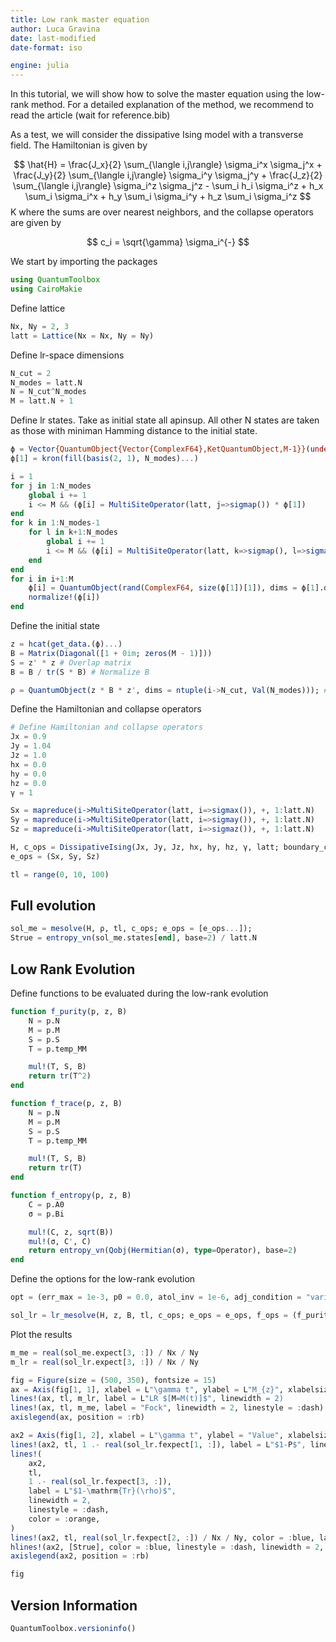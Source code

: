 ```yaml
---
title: Low rank master equation
author: Luca Gravina
date: last-modified
date-format: iso

engine: julia
---
```


In this tutorial, we will show how to solve the master equation using the low-rank method. For a detailed explanation of the method, we recommend to read the article (wait for reference.bib)

As a test, we will consider the dissipative Ising model with a transverse field. The Hamiltonian is given by

$$
\hat{H} = \frac{J_x}{2} \sum_{\langle i,j\rangle} \sigma_i^x \sigma_j^x + \frac{J_y}{2} \sum_{\langle i,j\rangle} \sigma_i^y \sigma_j^y + \frac{J_z}{2} \sum_{\langle i,j\rangle} \sigma_i^z \sigma_j^z - \sum_i h_i \sigma_i^z + h_x \sum_i \sigma_i^x + h_y \sum_i \sigma_i^y + h_z \sum_i \sigma_i^z
$$
K
where the sums are over nearest neighbors, and the collapse operators are given by

$$
c_i = \sqrt{\gamma} \sigma_i^{-}
$$

We start by importing the packages

```julia
using QuantumToolbox
using CairoMakie
```

Define lattice

```julia
Nx, Ny = 2, 3
latt = Lattice(Nx = Nx, Ny = Ny)
```

Define lr-space dimensions

```julia
N_cut = 2
N_modes = latt.N
N = N_cut^N_modes
M = latt.N + 1
```

Define lr states. Take as initial state all apinsup. All other N states are taken as those with miniman Hamming distance to the initial state.

```julia
ϕ = Vector{QuantumObject{Vector{ComplexF64},KetQuantumObject,M-1}}(undef, M)
ϕ[1] = kron(fill(basis(2, 1), N_modes)...)

i = 1
for j in 1:N_modes
    global i += 1
    i <= M && (ϕ[i] = MultiSiteOperator(latt, j=>sigmap()) * ϕ[1])
end
for k in 1:N_modes-1
    for l in k+1:N_modes
        global i += 1
        i <= M && (ϕ[i] = MultiSiteOperator(latt, k=>sigmap(), l=>sigmap()) * ϕ[1])
    end
end
for i in i+1:M
    ϕ[i] = QuantumObject(rand(ComplexF64, size(ϕ[1])[1]), dims = ϕ[1].dims)
    normalize!(ϕ[i])
end
```

Define the initial state

```julia
z = hcat(get_data.(ϕ)...)
B = Matrix(Diagonal([1 + 0im; zeros(M - 1)]))
S = z' * z # Overlap matrix
B = B / tr(S * B) # Normalize B

ρ = QuantumObject(z * B * z', dims = ntuple(i->N_cut, Val(N_modes))); # Full density matrix
```

Define the Hamiltonian and collapse operators

```julia
# Define Hamiltonian and collapse operators
Jx = 0.9
Jy = 1.04
Jz = 1.0
hx = 0.0
hy = 0.0
hz = 0.0
γ = 1

Sx = mapreduce(i->MultiSiteOperator(latt, i=>sigmax()), +, 1:latt.N)
Sy = mapreduce(i->MultiSiteOperator(latt, i=>sigmay()), +, 1:latt.N)
Sz = mapreduce(i->MultiSiteOperator(latt, i=>sigmaz()), +, 1:latt.N)

H, c_ops = DissipativeIsing(Jx, Jy, Jz, hx, hy, hz, γ, latt; boundary_condition = Val(:periodic_bc), order = 1)
e_ops = (Sx, Sy, Sz)

tl = range(0, 10, 100)
```

## Full evolution

```julia
sol_me = mesolve(H, ρ, tl, c_ops; e_ops = [e_ops...]);
Strue = entropy_vn(sol_me.states[end], base=2) / latt.N
```

## Low Rank Evolution

Define functions to be evaluated during the low-rank evolution

```julia
function f_purity(p, z, B)
    N = p.N
    M = p.M
    S = p.S
    T = p.temp_MM

    mul!(T, S, B)
    return tr(T^2)
end

function f_trace(p, z, B)
    N = p.N
    M = p.M
    S = p.S
    T = p.temp_MM

    mul!(T, S, B)
    return tr(T)
end

function f_entropy(p, z, B)
    C = p.A0
    σ = p.Bi

    mul!(C, z, sqrt(B))
    mul!(σ, C', C)
    return entropy_vn(Qobj(Hermitian(σ), type=Operator), base=2)
end
```

Define the options for the low-rank evolution

```julia
opt = (err_max = 1e-3, p0 = 0.0, atol_inv = 1e-6, adj_condition = "variational", Δt = 0.0);

sol_lr = lr_mesolve(H, z, B, tl, c_ops; e_ops = e_ops, f_ops = (f_purity, f_entropy, f_trace), opt = opt);
```

Plot the results

```julia
m_me = real(sol_me.expect[3, :]) / Nx / Ny
m_lr = real(sol_lr.expect[3, :]) / Nx / Ny

fig = Figure(size = (500, 350), fontsize = 15)
ax = Axis(fig[1, 1], xlabel = L"\gamma t", ylabel = L"M_{z}", xlabelsize = 20, ylabelsize = 20)
lines!(ax, tl, m_lr, label = L"LR $[M=M(t)]$", linewidth = 2)
lines!(ax, tl, m_me, label = "Fock", linewidth = 2, linestyle = :dash)
axislegend(ax, position = :rb)

ax2 = Axis(fig[1, 2], xlabel = L"\gamma t", ylabel = "Value", xlabelsize = 20, ylabelsize = 20)
lines!(ax2, tl, 1 .- real(sol_lr.fexpect[1, :]), label = L"$1-P$", linewidth = 2)
lines!(
    ax2,
    tl,
    1 .- real(sol_lr.fexpect[3, :]),
    label = L"$1-\mathrm{Tr}(\rho)$",
    linewidth = 2,
    linestyle = :dash,
    color = :orange,
)
lines!(ax2, tl, real(sol_lr.fexpect[2, :]) / Nx / Ny, color = :blue, label = L"S", linewidth = 2)
hlines!(ax2, [Strue], color = :blue, linestyle = :dash, linewidth = 2, label = L"S^{\,\mathrm{true}}_{\mathrm{ss}}")
axislegend(ax2, position = :rb)

fig
```

## Version Information
```julia
QuantumToolbox.versioninfo()
```